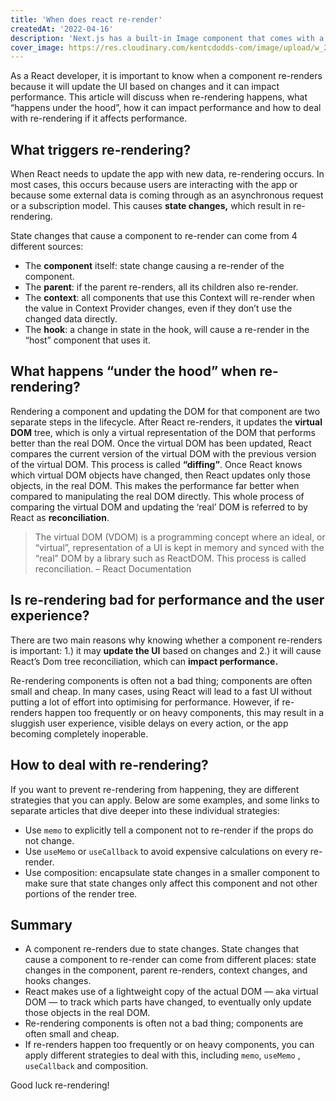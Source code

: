 ```yaml
---
title: 'When does react re-render'
createdAt: '2022-04-16'
description: 'Next.js has a built-in Image component that comes with a lot of performance optimization features when you are using it.'
cover_image: https://res.cloudinary.com/kentcdodds-com/image/upload/w_2100,q_auto,f_auto,b_rgb:e6e9ee/unsplash/photo-1453728013993-6d66e9c9123a"
---
```


As a React developer, it is important to know when a component re-renders because it will update the UI based on changes and it can impact performance. This article will discuss when re-rendering happens, what “happens under the hood”, how it can impact performance and how to deal with re-rendering if it affects performance.

## What triggers re-rendering?

When React needs to update the app with new data, re-rendering occurs. In most cases, this occurs because users are interacting with the app or because some external data is coming through as an asynchronous request or a subscription model. This causes **state changes,** which result in re-rendering.

State changes that cause a component to re-render can come from 4 different sources:

- The **component** itself: state change causing a re-render of the component.
- The **parent**: if the parent re-renders, all its children also re-render.
- The **context**: all components that use this Context will re-render when the value in Context Provider changes, even if they don’t use the changed data directly.
- The **hook**: a change in state in the hook, will cause a re-render in the “host” component that uses it.

## What happens “under the hood” when re-rendering?

Rendering a component and updating the DOM for that component are two separate steps in the lifecycle. After React re-renders, it updates the **virtual DOM** tree, which is only a virtual representation of the DOM that performs better than the real DOM. Once the virtual DOM has been updated, React compares the current version of the virtual DOM with the previous version of the virtual DOM. This process is called **“diffing”**. Once React knows which virtual DOM objects have changed, then React updates only those objects, in the real DOM. This makes the performance far better when compared to manipulating the real DOM directly. This whole process of comparing the virtual DOM and updating the ‘real’ DOM is referred to by React as **reconciliation**.

> The virtual DOM (VDOM) is a programming concept where an ideal, or “virtual”, representation of a UI is kept in memory and synced with the “real” DOM by a library such as ReactDOM. This process is called reconciliation. – React Documentation

## Is re-rendering bad for performance and the user experience?

There are two main reasons why knowing whether a component re-renders is important: 1.) it may **update the UI** based on changes and 2.) it will cause React’s Dom tree reconciliation, which can **impact performance.**

Re-rendering components is often not a bad thing; components are often small and cheap. In many cases, using React will lead to a fast UI without putting a lot of effort into optimising for performance. However, if re-renders happen too frequently or on heavy components, this may result in a sluggish user experience, visible delays on every action, or the app becoming completely inoperable.

## How to deal with re-rendering?

If you want to prevent re-rendering from happening, they are different strategies that you can apply. Below are some examples, and some links to separate articles that dive deeper into these individual strategies:

- Use `memo` to explicitly tell a component not to re-render if the props do not change.
- Use `useMemo` or `useCallback` to avoid expensive calculations on every re-render.
- Use composition: encapsulate state changes in a smaller component to make sure that state changes only affect this component and not other portions of the render tree.

## Summary

- A component re-renders due to state changes. State changes that cause a component to re-render can come from different places: state changes in the component, parent re-renders, context changes, and hooks changes.
- React makes use of a lightweight copy of the actual DOM — aka virtual DOM — to track which parts have changed, to eventually only update those objects in the real DOM.
- Re-rendering components is often not a bad thing; components are often small and cheap.
- If re-renders happen too frequently or on heavy components, you can apply different strategies to deal with this, including `memo`, `useMemo` , `useCallback` and composition.

Good luck re-rendering!
